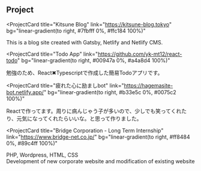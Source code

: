 ## Project

<ProjectCard
  title="Kitsune Blog"
  link="https://kitsune-blog.tokyo"
  bg="linear-gradient(to right, #7fbfff 0%, #ffc184 100%)"
>
  This is a blog site created with Gatsby, Netlify and Netlify CMS.
</ProjectCard>

<ProjectCard
  title="Todo App"
  link="https://github.com/yk-mt12/react-todo"
  bg="linear-gradient(to right, #00947a 0%, #a4a8d4 100%)"
>
  勉強のため、React✖︎Typescriptで作成した簡易Todoアプリです。
  <br />
</ProjectCard>

<ProjectCard
  title="疲れた心に励ましbot"
  link="https://hagemasite-bot.netlify.app/"
  bg="linear-gradient(to right, #b33e5c 0%, #0075c2 100%)"
>
  Reactで作ってます。周りに病んじゃう子が多いので、少しでも笑ってくれたり、元気になってくれたらいいな。と思って作りました。
</ProjectCard>

<ProjectCard
  title="Bridge Corporation - Long Term Internship"
  link="https://www.bridge-net.co.jp/"
  bg="linear-gradient(to right, #ff8484 0%, #89c4ff 100%)"
>
  PHP, Wordpress, HTML, CSS
  <br />
  Development of new corporate website and modification of existing website
</ProjectCard>
